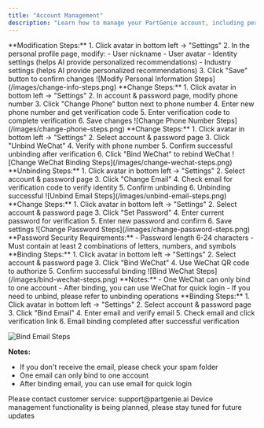 ```yaml
---
title: "Account Management"
description: "Learn how to manage your PartGenie account, including personal information, security settings, and more"
---
```


<AccordionGroup>
<Accordion title="How do I modify my personal information?">
  **Modification Steps:**
  1. Click avatar in bottom left → "Settings"
  2. In the personal profile page, modify:
     - User nickname
     - User avatar
     - Identity settings (helps AI provide personalized recommendations)
     - Industry settings (helps AI provide personalized recommendations)
  3. Click "Save" button to confirm changes
  ![Modify Personal Information Steps](/images/change-info-steps.png)
</Accordion>

<Accordion title="How do I change my phone number?">
  **Change Steps:** 1. Click avatar in bottom left → "Settings" 2. In account &
  password page, modify phone number 3. Click "Change Phone" button next to
  phone number 4. Enter new phone number and get verification code 5. Enter
  verification code to complete verification 6. Save changes ![Change Phone
  Number Steps](/images/change-phone-steps.png)
</Accordion>

<Accordion title="How do I change my WeChat binding?">
  **Change Steps:** 1. Click avatar in bottom left → "Settings" 2. Select
  account & password page 3. Click "Unbind WeChat" 4. Verify with phone number
  5. Confirm successful unbinding after verification 6. Click "Bind WeChat" to
  rebind WeChat ![Change WeChat Binding Steps](/images/change-wechat-steps.png)
</Accordion>

<Accordion title="How do I unbind email?">
  **Unbinding Steps:** 1. Click avatar in bottom left → "Settings" 2. Select
  account & password page 3. Click "Change Email" 4. Check email for
  verification code to verify identity 5. Confirm unbinding 6. Unbinding
  successful ![Unbind Email Steps](/images/unbind-email-steps.png)
</Accordion>

<Accordion title="How do I change my password?">
  **Change Steps:** 1. Click avatar in bottom left → "Settings" 2. Select
  account & password page 3. Click "Set Password" 4. Enter current password for
  verification 5. Enter new password and confirm 6. Save settings ![Change
  Password Steps](/images/change-password-steps.png) **Password Security
  Requirements:** - Password length 6-24 characters - Must contain at least 2
  combinations of letters, numbers, and symbols
</Accordion>

<Accordion title="How do I bind WeChat?">
  **Binding Steps:** 1. Click avatar in bottom left → "Settings" 2. Select
  account & password page 3. Click "Bind WeChat" 4. Use WeChat QR code to
  authorize 5. Confirm successful binding ![Bind WeChat
  Steps](/images/bind-wechat-steps.png) **Notes:** - One WeChat can only bind to
  one account - After binding, you can use WeChat for quick login - If you need
  to unbind, please refer to unbinding operations
</Accordion>

<Accordion title="How do I bind email?">
  **Binding Steps:** 
  1. Click avatar in bottom left → "Settings" 
  2. Select account & password page    
  3. Click "Bind Email"  
  4. Enter email and verify email 
  5. Check email and click verification link
  6. Email binding completed after successful verification
  
  ![Bind Email Steps](/images/bind-email-steps.png)

**Notes:**

- If you don't receive the email, please check your spam folder
- One email can only bind to one account
- After binding email, you can use email for quick login
</Accordion>

<Accordion title="What if I forgot my password?">
  Please contact customer service: support@partgenie.ai
</Accordion>

<Accordion title="Is there device management functionality?">
  Device management functionality is being planned, please stay tuned for future updates
</Accordion>
</AccordionGroup>
